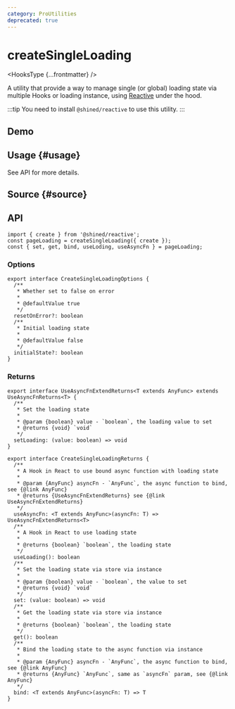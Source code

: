 ```yaml
---
category: ProUtilities
deprecated: true
---
```


# createSingleLoading


<HooksType {...frontmatter} />

<Deprecated version="v1.4.0" tip="It will be migrated to @shined/reactive." />

A utility that provide a way to manage single (or global) loading state via multiple Hooks or loading instance, using [Reactive](https://sheinsight.github.io/reactive/) under the hood.

:::tip
You need to install `@shined/reactive` to use this utility.
:::

## Demo


<App />

## Usage \{#usage}

See API for more details.

## Source \{#source}


<Source />

## API

```tsx
import { create } from '@shined/reactive';
const pageLoading = createSingleLoading({ create });
const { set, get, bind, useLoding, useAsyncFn } = pageLoading;
```

### Options

```tsx
export interface CreateSingleLoadingOptions {
  /**
   * Whether set to false on error
   *
   * @defaultValue true
   */
  resetOnError?: boolean
  /**
   * Initial loading state
   *
   * @defaultValue false
   */
  initialState?: boolean
}
```

### Returns

```tsx
export interface UseAsyncFnExtendReturns<T extends AnyFunc> extends UseAsyncFnReturns<T> {
  /**
   * Set the loading state
   *
   * @param {boolean} value - `boolean`, the loading value to set
   * @returns {void} `void`
   */
  setLoading: (value: boolean) => void
}

export interface CreateSingleLoadingReturns {
  /**
   * A Hook in React to use bound async function with loading state
   *
   * @param {AnyFunc} asyncFn - `AnyFunc`, the async function to bind, see {@link AnyFunc}
   * @returns {UseAsyncFnExtendReturns} see {@link UseAsyncFnExtendReturns}
   */
  useAsyncFn: <T extends AnyFunc>(asyncFn: T) => UseAsyncFnExtendReturns<T>
  /**
   * A Hook in React to use loading state
   *
   * @returns {boolean} `boolean`, the loading state
   */
  useLoading(): boolean
  /**
   * Set the loading state via store via instance
   *
   * @param {boolean} value - `boolean`, the value to set
   * @returns {void} `void`
   */
  set: (value: boolean) => void
  /**
   * Get the loading state via store via instance
   *
   * @returns {boolean} `boolean`, the loading state
   */
  get(): boolean
  /**
   * Bind the loading state to the async function via instance
   *
   * @param {AnyFunc} asyncFn - `AnyFunc`, the async function to bind, see {@link AnyFunc}
   * @returns {AnyFunc} `AnyFunc`, same as `asyncFn` param, see {@link AnyFunc}
   */
  bind: <T extends AnyFunc>(asyncFn: T) => T
}
```
